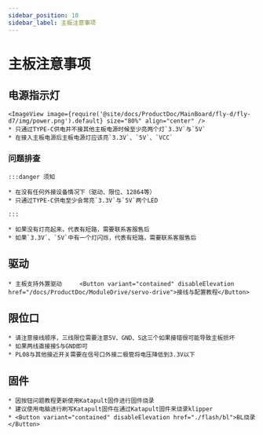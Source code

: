 ```yaml
---
sidebar_position: 10
sidebar_label: 主板注意事项
---
```






# 主板注意事项

## 电源指示灯
    <ImageView image={require('@site/docs/ProductDoc/MainBoard/fly-d/fly-d7/img/power.png').default} size="80%" align="center" />
    * 只通过TYPE-C供电并不接其他主板电源时候至少亮两个灯`3.3V`与`5V`
    * 在接入主板电源后主板电源灯应该亮`3.3V`、`5V`、`VCC`

### 问题排查


    :::danger 须知

    * 在没有任何外接设备情况下（驱动、限位、12864等）
    * 只通过TYPE-C供电至少会常亮`3.3V`与`5V`两个LED

    :::

    * 如果没有灯亮起来，代表有短路，需要联系客服售后
    * 如果`3.3V`、`5V`中有一个灯闪烁，代表有短路，需要联系客服售后

## 驱动

    * 主板支持外置驱动     <Button variant="contained" disableElevation href="/docs/ProductDoc/ModuleDrive/servo-drive">接线与配置教程</Button>

## 限位口

    * 请注意接线顺序，三线限位需要注意5V、GND、S这三个如果接错很可能导致主板损坏
    * 如果两线直接接S与GND即可
    * PL08与其他接近开关需要在信号口外接二极管将电压降低到3.3V以下

## 固件

    * 因按钮问题教程更新使用Katapult固件进行固件烧录
    * 建议使用电脑进行刷写Katapult固件在通过Katapult固件来烧录klipper
    * <Button variant="contained" disableElevation href="./flash/bl">BL烧录</Button>